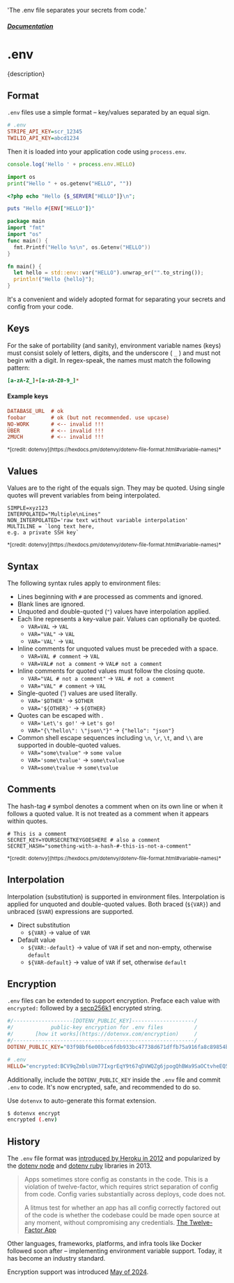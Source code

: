   'The .env file separates your secrets from code.'

##### [Documentation](/docs)
# .env

<p className="lead">{description}</p>

## Format

`.env` files use a simple format – key/values separated by an equal sign.

```ini {{ title: '.env' }}
# .env
STRIPE_API_KEY=scr_12345
TWILIO_API_KEY=abcd1234
```

Then it is loaded into your application code using `process.env`.

<CodeGroup>

```js {{ title: 'Node' }}
console.log('Hello ' + process.env.HELLO)
```

```python {{ title: 'Python' }}
import os
print("Hello " + os.getenv("HELLO", ""))
```

```php {{ title: 'PHP' }}
<?php echo "Hello {$_SERVER["HELLO"]}\n";
```

```ruby {{ title: 'Ruby' }}
puts "Hello #{ENV["HELLO"]}"
```

```go {{ title: 'Go' }}
package main
import "fmt"
import "os"
func main() {
  fmt.Printf("Hello %s\n", os.Getenv("HELLO"))
}
```

```rust {{ title: 'Rust' }}
fn main() {
  let hello = std::env::var("HELLO").unwrap_or("".to_string());
  println!("Hello {hello}");
}
```

</CodeGroup>

It's a convenient and widely adopted format for separating your secrets and config from your code.

## Keys

For the sake of portability (and sanity), environment variable names (keys) must consist solely of letters, digits, and the underscore ( `_` ) and must not begin with a digit. In regex-speak, the names must match the following pattern:

```ini
[a-zA-Z_]+[a-zA-Z0-9_]*
```

#### Example keys

```ini
DATABASE_URL  # ok
foobar        # ok (but not recommended. use upcase)
NO-WORK       # <-- invalid !!!
ÜBER          # <-- invalid !!!
2MUCH         # <-- invalid !!!
```

<small>
*[credit: dotenvy](https://hexdocs.pm/dotenvy/dotenv-file-format.html#variable-names)*
</small>

## Values

Values are to the right of the equals sign. They may be quoted. Using single quotes will prevent variables from being interpolated.

```
SIMPLE=xyz123
INTERPOLATED="Multiple\nLines"
NON_INTERPOLATED='raw text without variable interpolation'
MULTILINE = `long text here,
e.g. a private SSH key`
```

<small>
*[credit: dotenvy](https://hexdocs.pm/dotenvy/dotenv-file-format.html#variable-names)*
</small>

## Syntax

The following syntax rules apply to environment files:

* Lines beginning with `#` are processed as comments and ignored.
* Blank lines are ignored.
* Unquoted and double-quoted (`"`) values have interpolation applied.
* Each line represents a key-value pair. Values can optionally be quoted.
  * `VAR=VAL` -> `VAL`
  * `VAR="VAL"` -> `VAL`
  * `VAR='VAL'` -> `VAL`
* Inline comments for unquoted values must be preceded with a space.
  * `VAR=VAL # comment` -> `VAL`
  * `VAR=VAL# not a comment` -> `VAL# not a comment`
* Inline comments for quoted values must follow the closing quote.
  * `VAR="VAL # not a comment"` -> `VAL # not a comment`
  * `VAR="VAL" # comment` -> `VAL`
* Single-quoted (') values are used literally.
  * `VAR='$OTHER'` -> `$OTHER`
  * `VAR='${OTHER}'` -> `${OTHER}`
* Quotes can be escaped with \.
  * `VAR='Let\'s go!'` -> `Let's go!`
  * `VAR="{\"hello\": \"json\"}"` -> `{"hello": "json"}`
* Common shell escape sequences including `\n`, `\r`, `\t`, and `\\` are supported in double-quoted values.
  * `VAR="some\tvalue"` -> `some value`
  * `VAR='some\tvalue'` -> `some\tvalue`
  * `VAR=some\tvalue` -> `some\tvalue`

## Comments

The hash-tag `#` symbol denotes a comment when on its own line or when it follows a quoted value. It is not treated as a comment when it appears within quotes.

```
# This is a comment
SECRET_KEY=YOURSECRETKEYGOESHERE # also a comment
SECRET_HASH="something-with-a-hash-#-this-is-not-a-comment"
```

<small>
*[credit: dotenvy](https://hexdocs.pm/dotenvy/dotenv-file-format.html#variable-names)*
</small>

## Interpolation

Interpolation (substitution) is supported in environment files. Interpolation is applied for unquoted and double-quoted values. Both braced (`${VAR}`) and unbraced (`$VAR`) expressions are supported.

* Direct substitution
  * `${VAR}` -> value of `VAR`
* Default value
  * `${VAR:-default}` -> value of `VAR` if set and non-empty, otherwise `default`
  * `${VAR-default}` -> value of `VAR` if set, otherwise `default`

## Encryption

`.env` files can be extended to support encryption. Preface each value with `encrypted:` followed by a [secp256k1](https://en.bitcoin.it/wiki/Secp256k1) encrypted string.

```ini {{ title: '.env' }}
#/-------------------[DOTENV_PUBLIC_KEY]--------------------/
#/            public-key encryption for .env files          /
#/       [how it works](https://dotenvx.com/encryption)     /
#/----------------------------------------------------------/
DOTENV_PUBLIC_KEY="03f98bf6e00bce6fdb933bc47738d671dffb75a916fa8c89854bdfa3483902632f"

# .env
HELLO="encrypted:BCV9qZmblsUm77IxgrEqY9t67qDVWQZg6jpogQhBWa9SaOCtvheEQ5/eUfPCigQ7KB6vN//6vFE+2+orG7LmUorWhe1JapWct6Dz58IY6mXi+ONs51F7TSed6R/T9e+lDBWYH04p"
```

Additionally, include the `DOTENV_PUBLIC_KEY` inside the `.env` file and commit `.env` to code. It's now encrypted, safe, and recommended to do so.

Use `dotenvx` to auto-generate this format extension.

```sh
$ dotenvx encrypt
encrypted (.env)
```

## History

The `.env` file format was [introduced by Heroku in 2012](https://12factor.net/config) and popularized by the [dotenv node](https://www.npmjs.com/package/dotenv) and [dotenv ruby](https://github.com/bkeepers/dotenv) libraries in 2013.

> Apps sometimes store config as constants in the code. This is a violation of twelve-factor, which requires strict separation of config from code. Config varies substantially across deploys, code does not.
> 
> A litmus test for whether an app has all config correctly factored out of the code is whether the codebase could be made open source at any moment, without compromising any credentials.
> [The Twelve-Factor App](https://12factor.net/config)

Other languages, frameworks, platforms, and infra tools like Docker followed soon after – implementing environment variable support. Today, it has become an industry standard.

Encryption support was introduced [May of 2024](https://github.com/dotenvx/dotenvx/issues/189).
